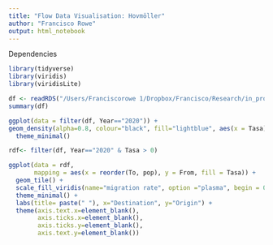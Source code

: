 ```yaml
---
title: "Flow Data Visualisation: Hovmöller"
author: "Francisco Rowe"
output: html_notebook
---
```


Dependencies 
```r
library(tidyverse)
library(viridis)
library(viridisLite)
```

```r
df <- readRDS("/Users/Franciscorowe 1/Dropbox/Francisco/Research/in_progress/mig_covid_spain/data/matrix.rds")
summary(df)
```
```r
ggplot(data = filter(df, Year=="2020")) +
geom_density(alpha=0.8, colour="black", fill="lightblue", aes(x = Tasa)) +
  theme_minimal() 
```

```r
rdf<- filter(df, Year=="2020" & Tasa > 0)
```



```r
ggplot(data = rdf, 
       mapping = aes(x = reorder(To, pop), y = From, fill = Tasa)) +
  geom_tile() +
  scale_fill_viridis(name="migration rate", option ="plasma", begin = 0, end = 1, direction = 1) +
  theme_minimal() +
  labs(title= paste(" "), x="Destination", y="Origin") +
  theme(axis.text.x=element_blank(),
        axis.ticks.x=element_blank(),
        axis.ticks.y=element_blank(),
        axis.text.y=element_blank())
  
```



